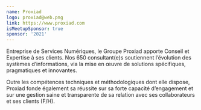 ```yaml
---
name: Proxiad
logo: proxiad@web.png
link: https://www.proxiad.com
isMeetupSponsor: true
sponsor: '2021'
---
```


Entreprise de Services Numériques, le Groupe Proxiad apporte Conseil et
Expertise à ses clients. Nos 650 consultant(e)s soutiennent l’évolution des
systèmes d’informations, via la mise en œuvre de solutions spécifiques,
pragmatiques et innovantes.

Outre les compétences techniques et méthodologiques dont elle dispose, Proxiad
fonde également sa réussite sur sa forte capacité d’engagement et sur une
gestion saine et transparente de sa relation avec ses collaborateurs et ses
clients (F/H).